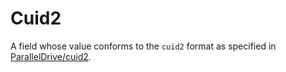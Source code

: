 # Cuid2

A field whose value conforms to the `cuid2` format as specified in
[ParallelDrive/cuid2](https://github.com/paralleldrive/cuid2).
